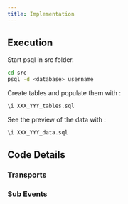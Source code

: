 ```yaml
---
title: Implementation
---
```


## Execution

Start psql in src folder.
```bash
cd src
psql -d <database> username
```

Create tables and populate them with :
```sql
\i XXX_YYY_tables.sql
```

See the preview of the data with :
```sql
\i XXX_YYY_data.sql
```

## Code Details

### Transports

### Sub Events